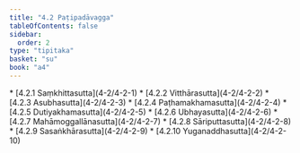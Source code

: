 ```yaml
---
title: "4.2 Paṭipadāvagga"
tableOfContents: false
sidebar:
  order: 2
type: "tipitaka"
basket: "su"
book: "a4"
---
```



<DynamicBreadcrumb />



<TableOfContents book="a4" section="4.2">
* [4.2.1 Saṃkhittasutta](4-2/4-2-1)
* [4.2.2 Vitthārasutta](4-2/4-2-2)
* [4.2.3 Asubhasutta](4-2/4-2-3)
* [4.2.4 Paṭhamakhamasutta](4-2/4-2-4)
* [4.2.5 Dutiyakhamasutta](4-2/4-2-5)
* [4.2.6 Ubhayasutta](4-2/4-2-6)
* [4.2.7 Mahāmoggallānasutta](4-2/4-2-7)
* [4.2.8 Sāriputtasutta](4-2/4-2-8)
* [4.2.9 Sasaṅkhārasutta](4-2/4-2-9)
* [4.2.10 Yuganaddhasutta](4-2/4-2-10)
</TableOfContents>